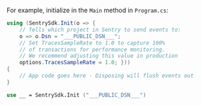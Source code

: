 For example, initialize in the `Main` method in `Program.cs`:

```csharp {filename:Program.cs}
using (SentrySdk.Init(o => {
    // Tells which project in Sentry to send events to:
    o => o.Dsn = "___PUBLIC_DSN___";
    // Set TracesSampleRate to 1.0 to capture 100%
    // of transactions for performance monitoring.
    // We recommend adjusting this value in production
    options.TracesSampleRate = 1.0; }))
{
    // App code goes here - Disposing will flush events out
}
```

```fsharp {filename:Program.fs}
use __ = SentrySdk.Init ("___PUBLIC_DSN___")
```
